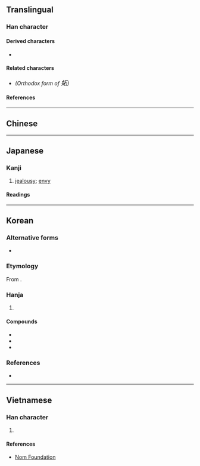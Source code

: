 {{also|妒}}
{{character info}}
==Translingual==
{{ja-forms|妬|[[妒]]|[[妒]]}}

===Han character===
{{Han char|rn=38|rad=女|as=05|sn=8|four=41462|canj=VMR|ids=⿰女石}}

====Derived characters====
* {{l|mul|[[𠊜]], [[𣔧]], [[𪥾]], [[𦲼]], [[𥯉]], [[𪦆]]}}

====Related characters====
* {{l|mul|[[妒]]}} ''(Orthodox form of <big>妬</big>)''

====References====
{{Han ref|kx=0257.120|dkj=06121|dj=0522.080|hdz=21035.100|uh=59AC}}

----

==Chinese==
{{zh-see|妒}}

----

==Japanese==

===Kanji===
{{ja-kanji|grade=|rs=女05}} <!-- Not a shinjitai character of 妒 - Refer Jōyō Kanji 2010 -->

# [[jealousy]]; [[envy]]

====Readings====
{{ja-readings
|on=と
|kun=ねた-む
}}

----

==Korean==

===Alternative forms===
* {{alter|ko|妒}}

===Etymology===
From {{der|ko|ltc|-}} {{ltc-l|妒}}.

===Hanja===
{{ko-hanja-search}}
{{ko-hanja|샘내다|샘낼|투}}

# {{hanja form of|투|to [[envy]]}}

====Compounds====
{{der-top3|Compounds}}
* {{ko-l|질투|嫉妬}}
* {{ko-l|투기|妬忌}}
* {{ko-l|투심|妬心}}
{{der-bottom}}

===References===
* {{R:hanjadoc|2169}}

----

==Vietnamese==

===Han character===
{{vi-hantu|[[đó]], [[đố]], [[đủ]], [[đo]], [[đú]]|rs=女05}}

# {{rfdef|vi|sort=女05}}

====References====
* [http://nomfoundation.org/common/nom_details.php?codepoint=59AC Nom Foundation]